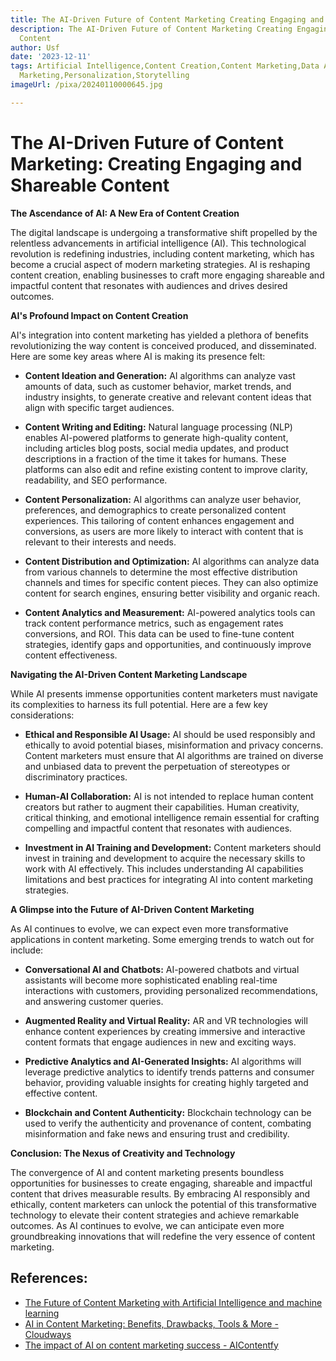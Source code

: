 ```yaml
---
title: The AI-Driven Future of Content Marketing Creating Engaging and Shareable Content
description: The AI-Driven Future of Content Marketing Creating Engaging and Shareable
  Content
author: Usf
date: '2023-12-11'
tags: Artificial Intelligence,Content Creation,Content Marketing,Data Analytics,Digital
  Marketing,Personalization,Storytelling
imageUrl: /pixa/20240110000645.jpg

---
```

# The AI-Driven Future of Content Marketing: Creating Engaging and Shareable Content

**The Ascendance of AI: A New Era of Content Creation**

The digital landscape is undergoing a transformative shift propelled by the relentless advancements in  artificial intelligence (AI).  This technological revolution is redefining industries, including content marketing, which has become a crucial aspect  of modern marketing strategies. AI is  reshaping content  creation, enabling businesses to craft more engaging shareable and impactful content that resonates with audiences and drives desired outcomes.

**AI's  Profound Impact on  Content Creation**

AI's integration into content marketing  has yielded a plethora of benefits revolutionizing the way content is conceived produced, and  disseminated. Here are some  key  areas where AI is making its presence felt:

* **Content Ideation and Generation:**
AI algorithms can analyze vast amounts of data, such as customer behavior, market  trends, and industry insights, to generate creative and relevant content ideas that align with specific  target audiences.

* **Content Writing  and Editing:**
Natural language processing (NLP) enables  AI-powered  platforms to generate high-quality  content, including articles blog posts, social media updates, and product descriptions  in a fraction of  the  time it takes for humans. These platforms can also edit and  refine existing content to improve clarity, readability, and SEO performance.

* **Content Personalization:**
AI algorithms can analyze  user  behavior, preferences, and demographics to create  personalized content experiences. This tailoring of content enhances engagement and conversions, as users are more likely to interact with content  that is relevant to their interests  and needs.

* **Content Distribution and Optimization:**
AI algorithms can analyze data from various channels to determine the most effective distribution channels and times for specific content pieces. They can also optimize content for search engines, ensuring better visibility and organic reach.

* **Content Analytics and Measurement:**
AI-powered analytics tools can track content  performance metrics,  such as engagement rates conversions, and  ROI. This data can  be used to fine-tune content strategies, identify gaps  and opportunities, and continuously improve content effectiveness.

**Navigating the AI-Driven  Content Marketing  Landscape**

While AI presents immense opportunities  content marketers must  navigate its complexities to harness its full potential. Here are a few key considerations:

*  **Ethical and Responsible AI Usage:**
AI should be used responsibly and ethically to avoid  potential biases,  misinformation and privacy concerns. Content marketers must ensure that AI algorithms are trained on diverse and unbiased data to prevent the perpetuation of stereotypes or discriminatory practices.

* **Human-AI Collaboration:**
AI is not intended to replace human content creators but rather to augment their capabilities. Human creativity, critical  thinking, and emotional  intelligence remain essential for crafting compelling and impactful content that resonates with audiences.

* **Investment in AI Training and Development:**
Content marketers should  invest in training and development to acquire the necessary skills to work with AI effectively. This includes understanding AI capabilities limitations and best  practices for integrating AI into content  marketing strategies.

**A Glimpse into the Future of AI-Driven Content Marketing**

As AI continues to evolve, we can  expect even more transformative applications in content marketing.  Some emerging trends to watch out for include:

*  **Conversational AI and Chatbots:**
AI-powered chatbots and virtual assistants  will become more sophisticated enabling real-time interactions with customers, providing personalized recommendations, and answering customer queries.

* **Augmented Reality  and Virtual Reality:**
AR and VR technologies will enhance content experiences by creating immersive  and interactive content formats that engage  audiences in new and exciting ways.

* **Predictive Analytics and AI-Generated Insights:**
AI algorithms  will leverage predictive analytics to identify trends patterns and  consumer behavior, providing valuable insights for creating highly targeted  and effective content.

* **Blockchain and Content Authenticity:**
Blockchain technology can be used to verify the authenticity and  provenance of content, combating misinformation and fake news and ensuring trust and credibility.

**Conclusion:  The Nexus of Creativity and Technology**

The convergence  of AI and content marketing presents  boundless opportunities  for businesses to create  engaging, shareable and  impactful content that drives measurable results.  By embracing AI responsibly  and ethically, content marketers  can unlock the potential of this transformative technology to elevate their content strategies and achieve remarkable outcomes. As  AI continues  to evolve, we can anticipate  even more groundbreaking innovations that will redefine the very essence of content marketing.

## References:
- [The Future of Content Marketing with Artificial Intelligence and machine learning](https://aicontentfy.com/en/blog/future-of-content-marketing-with-artificial-intelligence-and-machine-learning)
- [AI in Content Marketing: Benefits, Drawbacks, Tools & More - Cloudways](https://www.cloudways.com/blog/ai-content-marketing/)
- [The impact of AI on content marketing success - AIContentfy](https://aicontentfy.com/en/blog/impact-of-ai-on-content-marketing-success)
